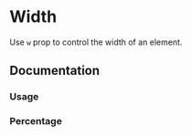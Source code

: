 

# Width

Use `w` prop to control the width of an element.

<Scale values="w" />

## Documentation

### Usage

<Demo component={Usage} />

### Percentage

<Demo component={PercentageUsage} />
